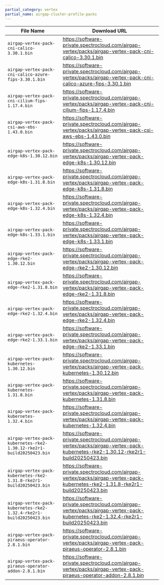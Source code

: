 ```yaml
---
partial_category: vertex
partial_name: airgap-cluster-profile-packs
---
```


| **File Name**                                                         | **Download URL**                                                                                                                  |
| --------------------------------------------------------------------- | --------------------------------------------------------------------------------------------------------------------------------- |
| `airgap-vertex-pack-cni-calico-3.30.1.bin`                            | https://software-private.spectrocloud.com/airgap-vertex/packs/airgap-vertex-pack-cni-calico-3.30.1.bin                            |
| `airgap-vertex-pack-cni-calico-azure-fips-3.30.1.bin`                 | https://software-private.spectrocloud.com/airgap-vertex/packs/airgap-vertex-pack-cni-calico-azure-fips-3.30.1.bin                 |
| `airgap-vertex-pack-cni-cilium-fips-1.17.4.bin`                       | https://software-private.spectrocloud.com/airgap-vertex/packs/airgap-vertex-pack-cni-cilium-fips-1.17.4.bin                       |
| `airgap-vertex-pack-csi-aws-ebs-1.43.0.bin`                           | https://software-private.spectrocloud.com/airgap-vertex/packs/airgap-vertex-pack-csi-aws-ebs-1.43.0.bin                           |
| `airgap-vertex-pack-edge-k8s-1.30.12.bin`                             | https://software-private.spectrocloud.com/airgap-vertex/packs/airgap-vertex-pack-edge-k8s-1.30.12.bin                             |
| `airgap-vertex-pack-edge-k8s-1.31.8.bin`                              | https://software-private.spectrocloud.com/airgap-vertex/packs/airgap-vertex-pack-edge-k8s-1.31.8.bin                              |
| `airgap-vertex-pack-edge-k8s-1.32.4.bin`                              | https://software-private.spectrocloud.com/airgap-vertex/packs/airgap-vertex-pack-edge-k8s-1.32.4.bin                              |
| `airgap-vertex-pack-edge-k8s-1.33.1.bin`                              | https://software-private.spectrocloud.com/airgap-vertex/packs/airgap-vertex-pack-edge-k8s-1.33.1.bin                              |
| `airgap-vertex-pack-edge-rke2-1.30.12.bin`                            | https://software-private.spectrocloud.com/airgap-vertex/packs/airgap-vertex-pack-edge-rke2-1.30.12.bin                            |
| `airgap-vertex-pack-edge-rke2-1.31.8.bin`                             | https://software-private.spectrocloud.com/airgap-vertex/packs/airgap-vertex-pack-edge-rke2-1.31.8.bin                             |
| `airgap-vertex-pack-edge-rke2-1.32.4.bin`                             | https://software-private.spectrocloud.com/airgap-vertex/packs/airgap-vertex-pack-edge-rke2-1.32.4.bin                             |
| `airgap-vertex-pack-edge-rke2-1.33.1.bin`                             | https://software-private.spectrocloud.com/airgap-vertex/packs/airgap-vertex-pack-edge-rke2-1.33.1.bin                             |
| `airgap-vertex-pack-kubernetes-1.30.12.bin`                           | https://software-private.spectrocloud.com/airgap-vertex/packs/airgap-vertex-pack-kubernetes-1.30.12.bin                           |
| `airgap-vertex-pack-kubernetes-1.31.8.bin`                            | https://software-private.spectrocloud.com/airgap-vertex/packs/airgap-vertex-pack-kubernetes-1.31.8.bin                            |
| `airgap-vertex-pack-kubernetes-1.32.4.bin`                            | https://software-private.spectrocloud.com/airgap-vertex/packs/airgap-vertex-pack-kubernetes-1.32.4.bin                            |
| `airgap-vertex-pack-kubernetes-rke2-1.30.12-rke2r1-build20250423.bin` | https://software-private.spectrocloud.com/airgap-vertex/packs/airgap-vertex-pack-kubernetes-rke2-1.30.12-rke2r1-build20250423.bin |
| `airgap-vertex-pack-kubernetes-rke2-1.31.8-rke2r1-build20250423.bin`  | https://software-private.spectrocloud.com/airgap-vertex/packs/airgap-vertex-pack-kubernetes-rke2-1.31.8-rke2r1-build20250423.bin  |
| `airgap-vertex-pack-kubernetes-rke2-1.32.4-rke2r1-build20250423.bin`  | https://software-private.spectrocloud.com/airgap-vertex/packs/airgap-vertex-pack-kubernetes-rke2-1.32.4-rke2r1-build20250423.bin  |
| `airgap-vertex-pack-piraeus-operator-2.8.1.bin`                       | https://software-private.spectrocloud.com/airgap-vertex/packs/airgap-vertex-pack-piraeus-operator-2.8.1.bin                       |
| `airgap-vertex-pack-piraeus-operator-addon-2.8.1.bin`                 | https://software-private.spectrocloud.com/airgap-vertex/packs/airgap-vertex-pack-piraeus-operator-addon-2.8.1.bin                 |